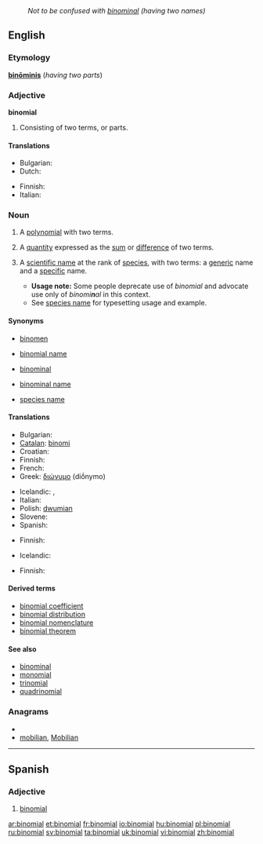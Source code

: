 {{wikipedia|Binominal nomenclature}}
: ''Not to be confused with [[binominal]] (having two names)''
==English==

===Etymology===
{{etyl|la}} '''[[binominis|binōminis]]''' (''having two parts'')

===Adjective===
'''binomial'''

# Consisting of two terms, or parts.

====Translations====
{{trans-top|consisting of two parts}}
* Bulgarian: {{t|bg|двучленен|sc=Cyrl}}
* Dutch: {{t|nl|tweeterm}}
{{trans-mid}}
* Finnish: {{t|fi|kaksiosainen}}
* Italian: {{t-|it|binomiale|m}}
{{trans-bottom}}

===Noun===
{{en-noun}}

# {{algebra}} A [[polynomial]] with two terms.
# {{algebra}} A [[quantity]] expressed as the [[sum]] or [[difference]] of two terms.
# {{context|biology|taxonomy}} A [[scientific name]] at the rank of [[species]], with two terms: a [[generic]] name and a [[specific]] name.
#* '''Usage note:''' Some people deprecate use of ''binomial'' and advocate use only of ''binomi'''n'''al'' in this context.
#* See [[species name]] for typesetting usage and example.

====Synonyms====
* {{context|biology|taxonomy}} [[binomen]]
* {{context|biology|taxonomy}} [[binomial name]]
* {{context|biology|taxonomy}} [[binominal]]
* {{context|biology|taxonomy}} [[binominal name]]
* {{context|biology|taxonomy}} [[species name]]

====Translations====
{{trans-top|algebra: polynomial with two terms}}
* Bulgarian: {{t|bg|двучлен|m|sc=Cyrl}}
* [[Catalan]]: [[binomi]] {{m}}
* Croatian: {{t-|hr|binom|m}}
* Finnish: {{t-|fi|binomi}}
* French: {{t+|fr|binôme|m}}
* Greek: [[διώνυμο]] (diṓnymo) {{m}}
{{trans-mid}}
* Icelandic: {{t|is|tvíliða|f}},  {{t|is|tvíliða stærð|f}}
* Italian: {{t+|it|binomio|m}}
* Polish: [[dwumian]] {{m}}
* Slovene: {{t-|sl|binom|m}}
* Spanish: {{t+|es|binomio|m}}
{{trans-bottom}}

{{trans-top|algebra: quantity expressed as sum of two terms}}
* Finnish: {{t-|fi|binomi}}
{{trans-mid}}
* Icelandic: {{t|is|tvíliða|f}}
{{trans-bottom}}

{{trans-top|scientific name}}
* Finnish: {{t-|fi|tieteellinen nimi}}
{{trans-mid}}
{{trans-bottom}}

====Derived terms====
* [[binomial coefficient]]
* [[binomial distribution]]
* [[binomial nomenclature]]
* [[binomial theorem]]

====See also====
* [[binominal]]
* [[monomial]]
* [[trinomial]]
* [[quadrinomial]]


===Anagrams===
* {{alphagram|abiilmno}}
* [[mobilian#English|mobilian]], [[Mobilian#English|Mobilian]]


----

==Spanish==

===Adjective===
{{es-adj|pl=binomiales}}

# [[#English|binomial]]

[[ar:binomial]]
[[et:binomial]]
[[fr:binomial]]
[[io:binomial]]
[[hu:binomial]]
[[pl:binomial]]
[[ru:binomial]]
[[sv:binomial]]
[[ta:binomial]]
[[uk:binomial]]
[[vi:binomial]]
[[zh:binomial]]